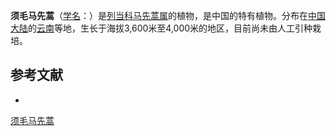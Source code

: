 {{Speciesbox
| name = 须毛马先蒿
| status = 
| status_system = 
| image =
| genus = Pedicularis
| species = trichomata
| authority = Li
}}

'''须毛马先蒿'''（[[学名|学名]]：{{lang|la|''Pedicularis trichomata''}}）是[[列当科|列当科]][[马先蒿属|马先蒿属]]的植物，是中国的特有植物。分布在[[中国大陆|中国大陆]]的[[云南|云南]]等地，生长于海拔3,600米至4,000米的地区，目前尚未由人工引种栽培。

== 参考文献 ==
<div class="references-small">
* {{cite web| url =http://www.bioinfo.cn/db05/KmzwSpecies.php?action=view&id=21508| title =须毛马先蒿| work =《中国高等植物数据库全库》| publisher =中国科学院微生物研究所| author =昆明植物研究所| accessdate =2009-02-25| deadurl =yes| archiveurl =https://web.archive.org/web/20160305013210/http://www.bioinfo.cn/db05/KmzwSpecies.php?action=view&id=21508| archivedate =2016-03-05}}
</div>
{{Taxonbar|from=Q15231221}}

[[Category:马先蒿属|须毛马先蒿]]


{{植物小作品}}